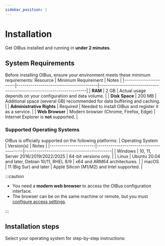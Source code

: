 ```yaml
---
sidebar_position: 1
---
```



# Installation

Get OIBus installed and running in **under 2 minutes**.

## System Requirements

Before installing OIBus, ensure your environment meets these minimum requirements:
Resource | Minimum Requirement | Notes |
|-----------------------|-----------------------------------------|-----------------------------------------------------------------------|
| **RAM** | 2 GB | Actual usage depends on your configuration and data volume. |
| **Disk Space** | 200 MB | Additional space (several GB) recommended for data buffering and caching. |
| **Administrative Rights** | Required | Needed to install OIBus and register it as a service. |
| **Web Browser** | Modern browser (Chrome, Firefox, Edge) | Internet Explorer is **not** supported. |

### Supported Operating Systems

OIBus is officially supported on the following platforms:
| Operating System | Version(s) | Notes |
|-----------------------|-----------------------------------------|--------------------------------------------|
| Windows | 10, 11, Server 2016/2019/2022/2025 | 64-bit versions only. |
| Linux | Ubuntu 20.04 and later, Debian 10/11, RHEL 8/9 | x64 and ARM64 architectures. |
| macOS | 11 (Big Sur) and later | Apple Silicon (M1/M2) and Intel supported. |

:::caution

- You need a **modern web browser** to access the OIBus configuration interface.
- The browser can be on the same machine or remote, but you must [configure access settings](../engine/ip-filters.md).

:::

## Installation steps

Select your operating system for step-by-step instructions:

<Tabs>
  <TabItem value="windows" label="Windows" default>
    <WindowsSteps />
  </TabItem>
  <TabItem value="linux" label="Linux">
    <LinuxSteps />
  </TabItem>
  <TabItem value="macos" label="macOS">
    <MacOSSteps />
  </TabItem>
</Tabs>
